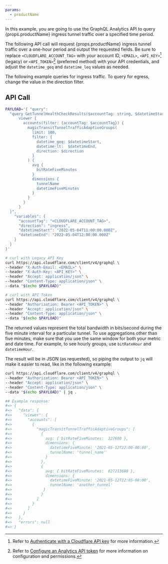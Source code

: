```yaml
---
params:
  - productName
---
```



In this example, you are going to use the GraphQL Analytics API to query {props.productName} ingress tunnel traffic over a specified time period.

The following API call will request {props.productName} ingress tunnel traffic over a one-hour period and output the requested fields. Be sure to replace `<CLOUDFLARE_ACCOUNT_TAG>` with your account ID, `<EMAIL>`, `<API_KEY>`[^1] (legacy) or `<API_TOKEN>`[^2] (preferred method) with your API credentials, and adjust the `datetime_geq` and `datetime_leq` values as needed.

The following example queries for ingress traffic. To query for egress, change the value in the direction filter.

## API Call

```bash
PAYLOAD='{ "query":
  "query GetTunnelHealthCheckResults($accountTag: string, $datetimeStart: string, $datetimeEnd: string) {
      viewer {
        accounts(filter: {accountTag: $accountTag}) {
          magicTransitTunnelTrafficAdaptiveGroups(
            limit: 100,
            filter: {
              datetime_geq: $datetimeStart,
              datetime_lt:  $datetimeEnd,
              direction: $direction
            }
          ) {
            avg {
              bitRateFiveMinutes
            }
            dimensions {
              tunnelName
              datetimeFiveMinutes
            }
          }
        }
      }
  }",
    "variables": {
      "accountTag": "<CLOUDFLARE_ACCOUNT_TAG>",
      "direction": "ingress",
      "datetimeStart": "2022-05-04T11:00:00.000Z",
      "datetimeEnd": "2022-05-04T12:00:00.000Z"
    }
  }
}'

# curl with Legacy API Key
curl https://api.cloudflare.com/client/v4/graphql \
--header "X-Auth-Email: <EMAIL>" \
--header "X-Auth-Key: <API_KEY>" \
--header "Accept: application/json" \
--header "Content-Type: application/json" \
--data "$(echo $PAYLOAD)"

# curl with API Token
curl https://api.cloudflare.com/client/v4/graphql \
--header "Authorization: Bearer <API_TOKEN>" \
--header "Accept: application/json" \
--header "Content-Type: application/json" \
--data "$(echo $PAYLOAD)"
```

The returned values represent the total bandwidth in bits/second during the five minute interval for a particular tunnel. To use aggregations other than five minutes, make sure that you use the same window for both your metric and date time. For example, to see hourly groups, use `bitRateHour` and `datetimeHour`.

The result will be in JSON (as requested), so piping the output to `jq` will make it easier to read, like in the following example:

```bash
curl https://api.cloudflare.com/client/v4/graphql \
--header "Authorization: Bearer <API_TOKEN>" \
--header "Accept: application/json" \
--header "Content-Type: application/json" \
--data "$(echo $PAYLOAD)" | jq .

## Example response:
#=> {
#=>   "data": {
#=>     "viewer": {
#=>       "accounts": [
#=>         {
#=>           "magicTransitTunnelTrafficAdaptiveGroups": [
#=>             {
#=>               avg: { bitRateFiveMinutes:  327680 },
#=>               dimensions: {
#=>                 datetimeFiveMinute: '2021-05-12T22:00-00:00',
#=>                 tunnelName: 'tunnel_name'
#=>               }
#=>             },
#=>             {
#=>               avg: { bitRateFiveMinutes:  627213680 },
#=>               dimensions: {
#=>                 datetimeFiveMinute: '2021-05-12T22:05-00:00',
#=>                 tunnelName: 'another_tunnel'
#=>              }
#=>             }
#=>           ]
#=>         }
#=>       ]
#=>     }
#=>   },
#=>   "errors": null
#=> }
```

[^1]: Refer to [Authenticate with a Cloudflare API key](/analytics/graphql-api/getting-started/authentication/api-key-auth/) for more information.
[^2]: Refer to [Configure an Analytics API token](/analytics/graphql-api/getting-started/authentication/api-token-auth/) for more information on configuration and permissions.